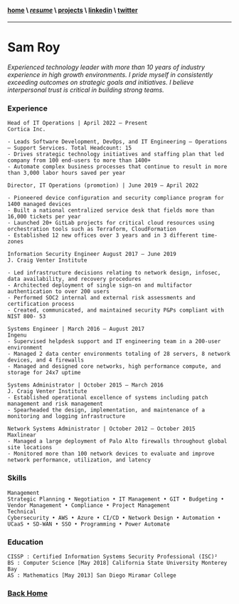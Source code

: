 #### [home](/) \ [*resume*](resume) \ [projects](projects) \ [linkedin](https://www.linkedin.com/in/samroy92/) \ [twitter]()
---
# Sam Roy

_Experienced technology leader with more than 10 years of industry experience in high growth environments. I pride myself in
consistently exceeding outcomes on strategic goals and initiatives. I believe interpersonal trust is critical in building strong teams._

### Experience

```
Head of IT Operations | April 2022 – Present
Cortica Inc.

- Leads Software Development, DevOps, and IT Engineering – Operations – Support Services. Total Headcount: 15
- Drives strategic technology initiatives and staffing plan that led company from 100 end-users to more than 1400+
- Automate complex business processes that continue to result in more than 3,000 labor hours saved per year
```
```
Director, IT Operations (promotion) | June 2019 – April 2022

- Pioneered device configuration and security compliance program for 1400 managed devices
- Built a national centralized service desk that fields more than 16,000 tickets per year
- Launched 20+ GitLab projects for critical cloud resources using orchestration tools such as Terraform, CloudFormation
- Established 12 new offices over 3 years and in 3 different time-zones
```
```
Information Security Engineer August 2017 – June 2019
J. Craig Venter Institute

- Led infrastructure decisions relating to network design, infosec, data availability, and recovery procedures
- Architected deployment of single sign-on and multifactor authentication to over 200 users
- Performed SOC2 internal and external risk assessments and certification process
- Created, communicated, and maintained security P&Ps compliant with NIST 800- 53
```
```
Systems Engineer | March 2016 – August 2017
Ingenu
- Supervised helpdesk support and IT engineering team in a 200-user environment
- Managed 2 data center environments totaling of 28 servers, 8 network devices, and 4 firewalls
- Managed and designed core networks, high performance compute, and storage for 24x7 uptime
```
```
Systems Administrator | October 2015 – March 2016
J. Craig Venter Institute
- Established operational excellence of systems including patch management and risk management
- Spearheaded the design, implementation, and maintenance of a monitoring and logging infrastructure
```
```
Network Systems Administrator | October 2012 – October 2015
Maxlinear
- Managed a large deployment of Palo Alto firewalls throughout global site locations
- Monitored more than 100 network devices to evaluate and improve network performance, utilization, and latency
```

### Skills

```
Management
Strategic Planning • Negotiation • IT Management • GIT • Budgeting • Vendor Management • Compliance • Project Management
Technical
Cybersecurity • AWS • Azure • CI/CD • Network Design • Automation • UCaaS • SD-WAN • SSO • Programming • Power Automate
```

### Education

```
CISSP : Certified Information Systems Security Professional (ISC)²
BS : Computer Science [May 2018] California State University Monterey Bay
AS : Mathematics [May 2013] San Diego Miramar College
```

### [Back Home](/)